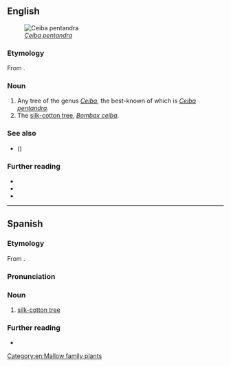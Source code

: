 {{also|Ceiba}}
==English==
[[File:Kapok tree Honolulu.jpg|right|thumb|''[[Ceiba pentandra]]'']]

===Etymology===
From {{bor|en|es|ceiba}}.

===Noun===
{{en-noun|s|ceiba}}

# Any tree of the genus ''[[Ceiba]]'', the best-known of which is ''[[Ceiba pentandra]]''.
# The [[silk-cotton tree]], ''[[Bombax ceiba]]''.

===See also===
* {{vern|ceibo|novern=1}} ({{taxlink|Erythrina crista-galli|species|noshow=1}})

===Further reading===
* {{pedialite|Ceiba|i=1}}
* {{pedialite|Ceiba pentandra|i=1}}
* {{pedialite|Bombax ceiba|i=1}}

[[Category:en:Mallow family plants]]

----

==Spanish==

===Etymology===
From {{bor|es|tnq}}.

===Pronunciation===
{{es-IPA}}

===Noun===
{{es-noun|f}}

# [[silk-cotton tree]]

===Further reading===
* {{R:DRAE}}